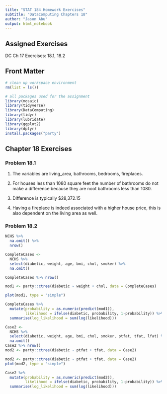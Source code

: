```yaml
---
title: "STAT 184 Homework Exercises" 
subtitle: "DataComputing Chapters 18"
author: "Jason Abu"
output: html_notebook
---
```


## Assigned Exercises

DC Ch 17 Exercises: 18.1, 18.2

## Front Matter

```r
# clean up workspace environment
rm(list = ls())

# all packages used for the assignment
library(mosaic)
library(tidyverse)
library(DataComputing)
library(tidyr)
library(lubridate)
library(ggplot2)
library(dplyr)
install.packages("party")

```



## Chapter 18 Exercises


### Problem 18.1
1. The variables are living_area, bathrooms, bedrooms, fireplaces.

2. For houses less than 1080 square feet the number of bathrooms do not make a difference because they are noot bathrooms less than 1080.

3. Difference is typically $28,372.15

4. Having a fireplace is indeed associated with a higher house price, this is also dependent on the living area as well.

### Problem 18.2
```r
NCHS %>%
  na.omit() %>%
  nrow()
```

```r
CompleteCases <- 
  NCHS %>%
  select(diabetic, weight, age, bmi, chol, smoker) %>%
  na.omit()
```

```r
CompleteCases %>% nrow()
```

```r
mod1 <- party::ctree(diabetic ~ weight + chol, data = CompleteCases)

plot(mod1, type = "simple")
```

```r
CompleteCases %>%
  mutate(probability = as.numeric(predict(mod1)), 
         likelihood = ifelse(diabetic, probability, 1-probability)) %>%
  summarise(log_likelihood = sum(log(likelihood)))
```


```r
Case2 <-
  NCHS %>%
  select(diabetic, weight, age, bmi, chol, smoker, ptfat, tfat, lfat) %>%
  na.omit()
Case2 %>% nrow()
mod2 <- party::ctree(diabetic ~ ptfat + tfat, data = Case2)

```

```r
mod2 <- party::ctree(diabetic ~ ptfat + tfat, data = Case2)
plot(mod2, type = "simple")
```


```r
Case2 %>%
  mutate(probability = as.numeric(predict(mod2)),
         likelihood = ifelse(diabetic, probability, 1-probability)) %>%
  summarise(log_likelihood = sum(log(likelihood)))

```





